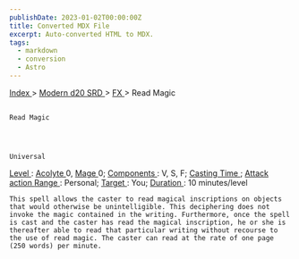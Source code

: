 ```yaml
---
publishDate: 2023-01-02T00:00:00Z
title: Converted MDX File
excerpt: Auto-converted HTML to MDX.
tags:
  - markdown
  - conversion
  - Astro
---
```







[
      Index
     ](-index)
     >
     [
      Modern d20 SRD
     ](modern-d20-srd-index)
     >
     [
      FX
     ](modern-d20-srd-fx-index)
     > Read Magic
    




## 
    Read Magic
   



    Universal
   



[
     Level
    ](modern-d20-srd-fx-level)
    :
    [
     Acolyte
    ](modern-d20-srd-classes-advanced-acolyte)
    0,
    [
     Mage
    ](modern-d20-srd-classes-advanced-mage)
    0;
    [
     Components
    ](modern-d20-srd-fx-components)
    : V, S, F;
    [
     Casting Time
    ](modern-d20-srd-fx-casting-time)
    ;
    [
     Attack action
    ](modern-d20-srd-combat-attack-actions)
[
     Range
    ](modern-d20-srd-fx-range)
    : Personal;
    [
     Target
    ](modern-d20-srd-fx-target)
    : You;
    [
     Duration
    ](modern-d20-srd-fx-duration)
    :  10 minutes/level
   



    This spell allows the caster to read magical inscriptions on objects that would otherwise be unintelligible. This deciphering does not invoke the magic contained in the writing. Furthermore, once the spell is cast and the caster has read the magical inscription, he or she is thereafter able to read that particular writing without recourse to the use of read magic. The caster can read at the rate of one page (250 words) per minute.
   





